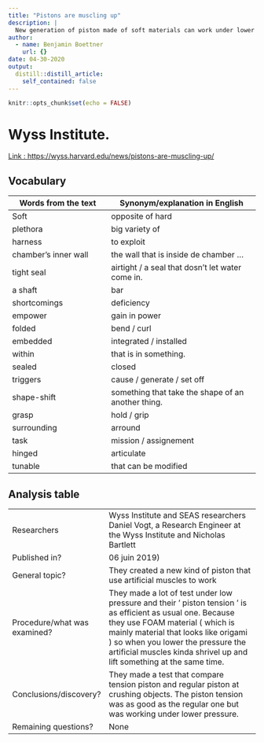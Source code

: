 ```yaml
---
title: "Pistons are muscling up"
description: |
  New generation of piston made of soft materials can work under lower pressure with more efficiency.
author:
  - name: Benjamin Boettner
    url: {}
date: 04-30-2020
output:
  distill::distill_article:
    self_contained: false
---
```


```r
knitr::opts_chunk$set(echo = FALSE)
```

# Wyss Institute.

[Link : https://wyss.harvard.edu/news/pistons-are-muscling-up/](https://wyss.harvard.edu/news/pistons-are-muscling-up/)

## Vocabulary 

| Words from the text  | Synonym/explanation in English |
| -------------------- | ------------------------------ |
| Soft                 | opposite of hard  |
| plethora             | big variety of  |
| harness              | to exploit |
| chamber’s inner wall | the wall that is inside de chamber ...         |
| tight seal           | airtight / a seal that dosn't let water come in.                    |
| a shaft              | bar         |
| shortcomings         | deficiency                   |
| empower              | gain in power          | 
| folded               | bend / curl |
| embedded             | integrated / installed |
| within               | that is in something.         |
| sealed               | closed                    |
| triggers             | cause / generate / set off         |
| shape-shift          | something that take the shape of an another thing.                   |
| grasp                | hold / grip         |
| surrounding          | arround |
| task                 | mission / assignement |
| hinged               | articulate         |
| tunable              | that can be modified                    |


## Analysis table 

|                              |                                                                     |
| ---------------------------- | ------------------------------------------------------------------- |
| Researchers                  | Wyss Institute and SEAS researchers Daniel Vogt, a Research Engineer at the Wyss Institute and Nicholas Bartlett       |
| Published in?                | 06 juin 2019)                                                       |
| General topic?               | They created a new kind of piston that use artificial muscles to work                |
| Procedure/what was examined? | They made a lot of test under low pressure and their ' piston tension ' is as efficient as usual one. Because they use FOAM material ( which is mainly material that looks like origami ) so when you lower the pressure the artificial muscles kinda shrivel up and lift something at the same time. |
| Conclusions/discovery?       | They made a test that compare tension piston and regular piston at crushing objects. The piston tension was as good as the regular one but was working under lower pressure.      |
| Remaining questions?         | None |


